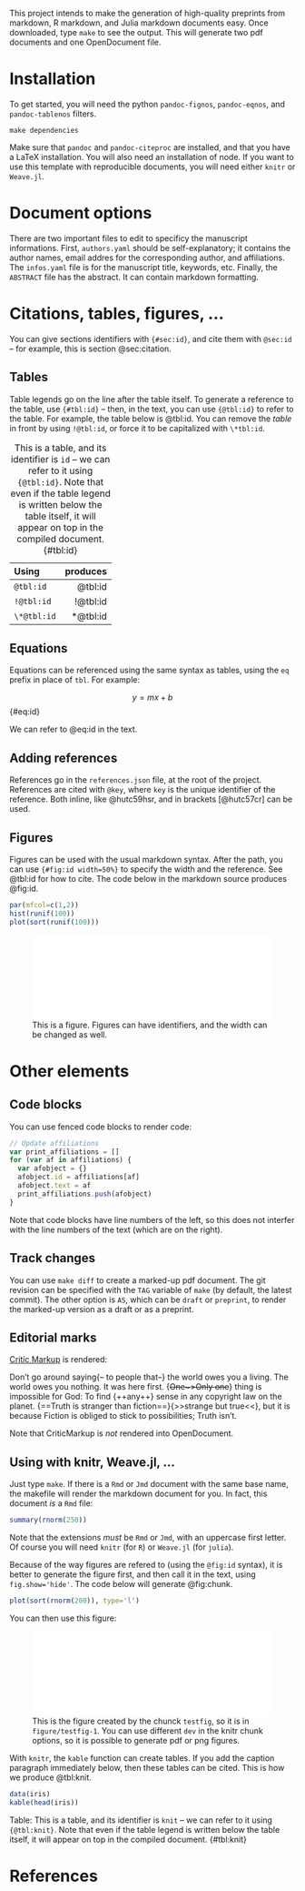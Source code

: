 This project intends to make the generation of high-quality preprints from
markdown, R markdown, and Julia markdown documents easy. Once downloaded, type
`make` to see the output. This will generate two pdf documents and one
OpenDocument file.

# Installation

To get started, you will need the python `pandoc-fignos`, `pandoc-eqnos`, and
`pandoc-tablenos` filters.

~~~ shell
make dependencies
~~~

Make sure that `pandoc` and `pandoc-citeproc` are installed, and that you have a
LaTeX installation. You will also need an installation of node. If you want to
use this template with reproducible documents, you will need either `knitr` or
`Weave.jl`.

# Document options

There are two important files to edit to specificy the manuscript informations.
First, `authors.yaml` should be self-explanatory; it contains the author names,
email addres for the corresponding author, and affiliations. The `infos.yaml`
file is for the manuscript title, keywords, etc. Finally, the `ABSTRACT` file
has the abstract. It can contain markdown formatting.

# Citations, tables, figures, ... {#sec:citation}

You can give sections identifiers with `{#sec:id}`, and cite them with `@sec:id` -- for example, this is section @sec:citation.

## Tables

Table legends go on the line after the table itself. To generate a reference to
the table, use `{#tbl:id}` -- then, in the text, you can use `{@tbl:id}` to
refer to the table. For example, the table below is @tbl:id. You can remove the
*table* in front by using `!@tbl:id`, or force it to be capitalized with
`\*tbl:id`.

| Using       |  produces |
|:------------|----------:|
| `@tbl:id`   |   @tbl:id |
| `!@tbl:id`  |  !@tbl:id |
| `\*@tbl:id` | \*@tbl:id |

Table: This is a table, and its identifier is `id` -- we can refer to it using
`{@tbl:id}`. Note that even if the table legend is written below the table
itself, it will appear on top in the compiled document. {#tbl:id}

## Equations

Equations can be referenced using the same syntax as tables, using the `eq`
prefix in place of `tbl`. For example:

$$ y = mx + b $$ {#eq:id}

We can refer to @eq:id in the text.

## Adding references

References go in the `references.json` file, at the root of the project.
References are cited with `@key`, where `key` is the unique identifier of the
reference. Both inline, like @hutc59hsr, and in brackets [@hutc57cr] can be
used.

## Figures

Figures can be used with the usual markdown syntax. After the path, you can use
`{#fig:id width=50%}` to specify the width and the reference. See @tbl:id for
how to cite. The code below in the markdown source produces @fig:id.

```r
par(mfcol=c(1,2))
hist(runif(100))
plot(sort(runif(100)))
```

![This is a figure. Figures can have identifiers, and the width can be changed as well.](figure/histogram-1.pdf){#fig:id width=100%}

# Other elements

## Code blocks

You can use fenced code blocks to render code:

~~~ javascript
// Update affiliations
var print_affiliations = []
for (var af in affiliations) {
  var afobject = {}
  afobject.id = affiliations[af]
  afobject.text = af
  print_affiliations.push(afobject)
}
~~~

Note that code blocks have line numbers of the left, so this does not interfer
with the line numbers of the text (which are on the right).

## Track changes

You can use `make diff` to create a marked-up pdf document. The git revision can
be specified with the `TAG` variable of `make` (by default, the latest commit).
The other option is `AS`, which can be `draft` or `preprint`, to render the
marked-up version as a draft or as a preprint.

## Editorial marks

[Critic Markup][cm] is rendered:

Don't go around saying{-- to people that--} the world owes you a living. The
world owes you nothing. It was here first. {~~One~>Only one~~} thing is
impossible for God: To find {++any++} sense in any copyright law on the planet.
{==Truth is stranger than fiction==}{>>strange but
true<<}, but it is because Fiction is obliged to stick to possibilities; Truth
isn't.

Note that CriticMarkup is *not* rendered into OpenDocument.

[cm]: http://criticmarkup.com/

## Using with knitr, Weave.jl, ...

Just type `make`. If there is a `Rmd` or `Jmd` document with the same base name,
the makefile will render the markdown document for you. In fact, this document
*is* a `Rmd` file:

```r
summary(rnorm(250))
```

Note that the extensions *must* be `Rmd` or `Jmd`, with an uppercase first
letter. Of course you will need `knitr` (for `R`) or `Weave.jl` (for `julia`).

Because of the way figures are refered to (using the `@fig:id` syntax), it is
better to generate the figure first, and then call it in the text, using
`fig.show='hide'`. The code below will generate @fig:chunk.

```r
plot(sort(rnorm(200)), type='l')
```

You can then use this figure:

![This is the figure created by the chunck `testfig`, so it is in `figure/testfig-1`. You can use different `dev` in the knitr chunk options, so it is possible to generate pdf or png figures.](figure/testfig-1.pdf){#fig:chunk width=100%}

With `knitr`, the `kable` function can create tables. If you add the caption
paragraph immediately below, then these tables can be cited. This is how we
produce @tbl:knit.

```r
data(iris)
kable(head(iris))
```
Table: This is a table, and its identifier is `knit` -- we can refer to it using
`{@tbl:knit}`. Note that even if the table legend is written below the table
itself, it will appear on top in the compiled document. {#tbl:knit}

# References
